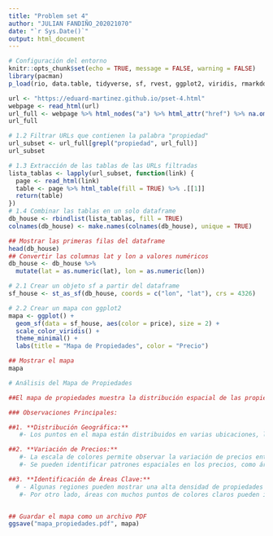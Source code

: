 ```yaml
---
title: "Problem set 4"
author: "JULIAN FANDIÑO_202021070"
date: "`r Sys.Date()`"
output: html_document
---
```


```r
# Configuración del entorno
knitr::opts_chunk$set(echo = TRUE, message = FALSE, warning = FALSE)
library(pacman)
p_load(rio, data.table, tidyverse, sf, rvest, ggplot2, viridis, rmarkdown)

```


```r
url <- "https://eduard-martinez.github.io/pset-4.html"
webpage <- read_html(url)
url_full <- webpage %>% html_nodes("a") %>% html_attr("href") %>% na.omit() %>% unique()
url_full
```

```r
# 1.2 Filtrar URLs que contienen la palabra "propiedad"
url_subset <- url_full[grepl("propiedad", url_full)]
url_subset
```

```r
# 1.3 Extracción de las tablas de las URLs filtradas
lista_tablas <- lapply(url_subset, function(link) {
  page <- read_html(link)
  table <- page %>% html_table(fill = TRUE) %>% .[[1]]
  return(table)
})
# 1.4 Combinar las tablas en un solo dataframe
db_house <- rbindlist(lista_tablas, fill = TRUE)
colnames(db_house) <- make.names(colnames(db_house), unique = TRUE)

## Mostrar las primeras filas del dataframe
head(db_house)
## Convertir las columnas lat y lon a valores numéricos
db_house <- db_house %>%
  mutate(lat = as.numeric(lat), lon = as.numeric(lon))

# 2.1 Crear un objeto sf a partir del dataframe
sf_house <- st_as_sf(db_house, coords = c("lon", "lat"), crs = 4326)

# 2.2 Crear un mapa con ggplot2
mapa <- ggplot() +
  geom_sf(data = sf_house, aes(color = price), size = 2) +
  scale_color_viridis() +
  theme_minimal() +
  labs(title = "Mapa de Propiedades", color = "Precio")

## Mostrar el mapa
mapa

# Análisis del Mapa de Propiedades

##El mapa de propiedades muestra la distribución espacial de las propiedades extraídas de las diferentes URLs contenidas en la página web especificada. Cada punto en el mapa representa una propiedad, y el color de los puntos indica el precio de la propiedad, utilizando una escala de colores proporcionada por la función `scale_color_viridis`.

### Observaciones Principales:

##1. **Distribución Geográfica:**
   #- Los puntos en el mapa están distribuidos en varias ubicaciones, lo que indica que las propiedades cubren una amplia área geográfica. Esto puede ayudar a identificar concentraciones de propiedades en ciertas regiones.

##2. **Variación de Precios:**
   #- La escala de colores permite observar la variación de precios entre las propiedades. Los colores más claros indican precios más bajos, mientras que los colores más oscuros representan precios más altos.
   #- Se pueden identificar patrones espaciales en los precios, como áreas donde las propiedades tienden a ser más caras o más baratas.

##3. **Identificación de Áreas Clave:**
  # - Algunas regiones pueden mostrar una alta densidad de propiedades con precios elevados, lo que puede señalar áreas urbanas o barrios exclusivos.
   #- Por otro lado, áreas con muchos puntos de colores claros pueden indicar zonas más asequibles.


## Guardar el mapa como un archivo PDF
ggsave("mapa_propiedades.pdf", mapa)
```

